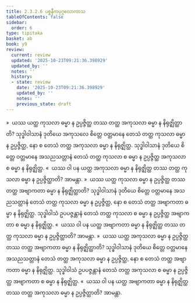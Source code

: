 ```yaml
---
title: 2.3.2.6 ပစ္စနီကပုဂ္ဂလောကာသ
tableOfContents: false
sidebar:
  order: 6
type: tipitaka
basket: ab
book: y9
review:
  current: review
  updated: '2025-10-23T09:21:36.398929'
  updated_by: ''
  notes: ''
  history:
  - state: review
    date: '2025-10-23T09:21:36.398929'
    updated_by: ''
    notes: ''
    previous_state: draft
---
```



<ReviewStatus review={frontmatter.review} showDetails={true} />

<HypothesisAnnotation frontmatter={frontmatter} />

<DynamicBreadcrumb />

<Division number="185" book="y9" e="ch" v="35" p="57">

<Paragraph number="779" book="y9">
»  ယဿ ယတ္ထ ကုသလာ ဓမ္မာ န ဥပ္ပဇ္ဇိတ္ထ တဿ တတ္ထ အကုသလာ ဓမ္မာ န နိရုဇ္ဈိတ္ထာတိ?
</Paragraph>

<Paragraph number="780" book="y9">
သုဒ္ဓါဝါသာနံ ဒုတိယေ အကုသလေ စိတ္တေ ဝတ္တမာနေ တေသံ တတ္ထ ကုသလာ ဓမ္မာ န ဥပ္ပဇ္ဇိတ္ထ, နော စ တေသံ တတ္ထ အကုသလာ ဓမ္မာ န နိရုဇ္ဈိတ္ထ. သုဒ္ဓါဝါသာနံ ဒုတိယေ စိတ္တေ ဝတ္တမာနေ အသညသတ္တာနံ တေသံ တတ္ထ ကုသလာ စ ဓမ္မာ န ဥပ္ပဇ္ဇိတ္ထ အကုသလာ စ ဓမ္မာ န နိရုဇ္ဈိတ္ထ.
</Paragraph>

<Paragraph number="781" book="y9">
«  ယဿ ဝါ ပန ယတ္ထ အကုသလာ ဓမ္မာ န နိရုဇ္ဈိတ္ထ တဿ တတ္ထ ကုသလာ ဓမ္မာ န ဥပ္ပဇ္ဇိတ္ထာတိ? အာမန္တာ.
</Paragraph>

<Paragraph number="782" book="y9">
»  ယဿ ယတ္ထ ကုသလာ ဓမ္မာ န ဥပ္ပဇ္ဇိတ္ထ တဿ တတ္ထ အဗျာကတာ ဓမ္မာ န နိရုဇ္ဈိတ္ထာတိ?
</Paragraph>

<Paragraph number="783" book="y9">
သုဒ္ဓါဝါသာနံ ဒုတိယေ စိတ္တေ ဝတ္တမာနေ အသညသတ္တာနံ တေသံ တတ္ထ ကုသလာ ဓမ္မာ န ဥပ္ပဇ္ဇိတ္ထ, နော စ တေသံ တတ္ထ အဗျာကတာ ဓမ္မာ န နိရုဇ္ဈိတ္ထ. သုဒ္ဓါဝါသံ ဥပပဇ္ဇန္တာနံ တေသံ တတ္ထ ကုသလာ စ ဓမ္မာ န ဥပ္ပဇ္ဇိတ္ထ အဗျာကတာ စ ဓမ္မာ န နိရုဇ္ဈိတ္ထ.
</Paragraph>

<Paragraph number="784" book="y9">
«  ယဿ ဝါ ပန ယတ္ထ အဗျာကတာ ဓမ္မာ န နိရုဇ္ဈိတ္ထ တဿ တတ္ထ ကုသလာ ဓမ္မာ န ဥပ္ပဇ္ဇိတ္ထာတိ? အာမန္တာ.
</Paragraph>

</Division>
<Division number="186" book="y9" e="ch" v="35" p="58">

<Paragraph number="785" book="y9">
»  ယဿ ယတ္ထ အကုသလာ ဓမ္မာ န ဥပ္ပဇ္ဇိတ္ထ တဿ တတ္ထ အဗျာကတာ ဓမ္မာ န နိရုဇ္ဈိတ္ထာတိ?
</Paragraph>

<Paragraph number="786" book="y9">
သုဒ္ဓါဝါသာနံ ဒုတိယေ စိတ္တေ ဝတ္တမာနေ အသညသတ္တာနံ တေသံ တတ္ထ အကုသလာ ဓမ္မာ န ဥပ္ပဇ္ဇိတ္ထ, နော စ တေသံ တတ္ထ အဗျာကတာ ဓမ္မာ န နိရုဇ္ဈိတ္ထ. သုဒ္ဓါဝါသံ ဥပပဇ္ဇန္တာနံ တေသံ တတ္ထ အကုသလာ စ ဓမ္မာ န ဥပ္ပဇ္ဇိတ္ထ အဗျာကတာ စ ဓမ္မာ န နိရုဇ္ဈိတ္ထ.
</Paragraph>

<Paragraph number="787" book="y9">
«  ယဿ ဝါ ပန ယတ္ထ အဗျာကတာ ဓမ္မာ န နိရုဇ္ဈိတ္ထ တဿ တတ္ထ အကုသလာ ဓမ္မာ န ဥပ္ပဇ္ဇိတ္ထာတိ? အာမန္တာ.
</Paragraph>
</Division>